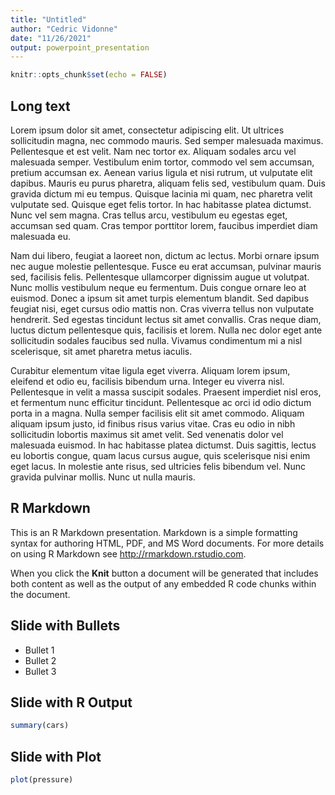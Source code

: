 ```yaml
---
title: "Untitled"
author: "Cedric Vidonne"
date: "11/26/2021"
output: powerpoint_presentation
---
```


```r
knitr::opts_chunk$set(echo = FALSE)
```


## Long text

Lorem ipsum dolor sit amet, consectetur adipiscing elit. Ut ultrices sollicitudin magna, nec commodo mauris. Sed semper malesuada maximus. Pellentesque et est velit. Nam nec tortor ex. Aliquam sodales arcu vel malesuada semper. Vestibulum enim tortor, commodo vel sem accumsan, pretium accumsan ex. Aenean varius ligula et nisi rutrum, ut vulputate elit dapibus. Mauris eu purus pharetra, aliquam felis sed, vestibulum quam. Duis gravida dictum mi eu tempus. Quisque lacinia mi quam, nec pharetra velit vulputate sed. Quisque eget felis tortor. In hac habitasse platea dictumst. Nunc vel sem magna. Cras tellus arcu, vestibulum eu egestas eget, accumsan sed quam. Cras tempor porttitor lorem, faucibus imperdiet diam malesuada eu.

Nam dui libero, feugiat a laoreet non, dictum ac lectus. Morbi ornare ipsum nec augue molestie pellentesque. Fusce eu erat accumsan, pulvinar mauris sed, facilisis felis. Pellentesque ullamcorper dignissim augue ut volutpat. Nunc mollis vestibulum neque eu fermentum. Duis congue ornare leo at euismod. Donec a ipsum sit amet turpis elementum blandit. Sed dapibus feugiat nisi, eget cursus odio mattis non. Cras viverra tellus non vulputate hendrerit. Sed egestas tincidunt lectus sit amet convallis. Cras neque diam, luctus dictum pellentesque quis, facilisis et lorem. Nulla nec dolor eget ante sollicitudin sodales faucibus sed nulla. Vivamus condimentum mi a nisl scelerisque, sit amet pharetra metus iaculis.

Curabitur elementum vitae ligula eget viverra. Aliquam lorem ipsum, eleifend et odio eu, facilisis bibendum urna. Integer eu viverra nisl. Pellentesque in velit a massa suscipit sodales. Praesent imperdiet nisl eros, et fermentum nunc efficitur tincidunt. Pellentesque ac orci id odio dictum porta in a magna. Nulla semper facilisis elit sit amet commodo. Aliquam aliquam ipsum justo, id finibus risus varius vitae. Cras eu odio in nibh sollicitudin lobortis maximus sit amet velit. Sed venenatis dolor vel malesuada euismod. In hac habitasse platea dictumst. Duis sagittis, lectus eu lobortis congue, quam lacus cursus augue, quis scelerisque nisi enim eget lacus. In molestie ante risus, sed ultricies felis bibendum vel. Nunc gravida pulvinar mollis. Nunc ut nulla mauris.

## R Markdown

This is an R Markdown presentation. Markdown is a simple formatting syntax for authoring HTML, PDF, and MS Word documents. For more details on using R Markdown see <http://rmarkdown.rstudio.com>.

When you click the **Knit** button a document will be generated that includes both content as well as the output of any embedded R code chunks within the document.

## Slide with Bullets

- Bullet 1
- Bullet 2
- Bullet 3

## Slide with R Output

```r
summary(cars)
```

## Slide with Plot

```r
plot(pressure)
```

